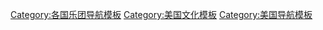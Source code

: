 [[Category:各国乐团导航模板|Category:各国乐团导航模板]]
[[Category:美国文化模板|Category:美国文化模板]]
[[Category:美国导航模板|Category:美国导航模板]]